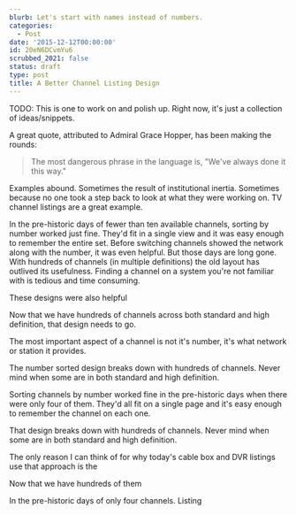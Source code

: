 ```yaml
---
blurb: Let's start with names instead of numbers.
categories:
  - Post
date: '2015-12-12T00:00:00'
id: 20eN6DCvmYu6
scrubbed_2021: false
status: draft
type: post
title: A Better Channel Listing Design
---
```



TODO: This is one to work on and polish up. Right now, it's just a collection of ideas/snippets.


A great quote, attributed to Admiral Grace Hopper, has been making the rounds:

> The most dangerous phrase in the language is, "We've always done it this way."

Examples abound. Sometimes the result of institutional inertia. Sometimes because no one took a step back to look at what they were working on. TV channel listings are a great example. 

In the pre-historic days of fewer than ten available channels, sorting by number worked just fine. They'd fit in a single view and it was easy enough to remember the entire set. Before switching channels showed the network along with the number, it was even helpful. But those days are long gone. With hundreds of channels (in multiple definitions) the old layout has outlived its usefulness. Finding a channel on a system you're not familiar with is tedious and time consuming. 






These designs were also helpful




Now that we have hundreds of channels across both standard and high definition, that design needs to go. 




The most important aspect of a channel is not it's number, it's what network or station it provides. 



The number sorted design breaks down with hundreds of channels. Never mind when some are in both standard and high definition. 


Sorting channels by number worked fine in the pre-historic days when there were only four of them. They'd all fit on a single page and it's easy enough to remember the channel on each one. 



That design breaks down with hundreds of channels. Never mind when some are in both standard and high definition. 



The only reason I can think of for why today's cable box and DVR listings use that approach is the 





Now that we have hundreds of them



In the pre-historic days of only four channels. Listing
